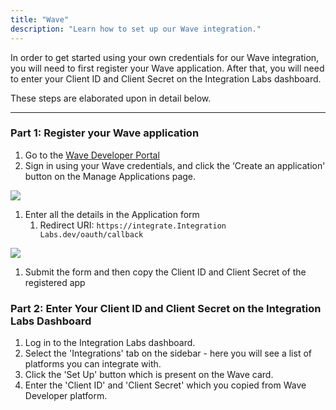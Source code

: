 ```yaml
---
title: "Wave"
description: "Learn how to set up our Wave integration."
---
```


In order to get started using your own credentials for our Wave integration, you will need to first register your Wave application. After that, you will need to enter your Client ID and Client Secret on the Integration Labs dashboard.

These steps are elaborated upon in detail below.

---

### Part 1: Register your Wave application

1. Go to the [Wave Developer Portal](https://developer.waveapps.com/hc/en-us/articles/360019762711)
2. Sign in using your Wave credentials, and click the ‘Create an application' button on the Manage Applications page.

![](/images/0d9da7e-image.png)

1. Enter all the details in the Application form
   1. Redirect URI: `https://integrate.Integration Labs.dev/oauth/callback`

![](/images/4e81310-image_1.png)

1. Submit the form and then copy the Client ID and Client Secret of the registered app

### Part 2: Enter Your Client ID and Client Secret on the Integration Labs Dashboard

1. Log in to the Integration Labs dashboard.
2. Select the 'Integrations' tab on the sidebar - here you will see a list of platforms you can integrate with.
3. Click the 'Set Up' button which is present on the Wave card.
4. Enter the 'Client ID' and 'Client Secret' which you copied from Wave Developer platform.
